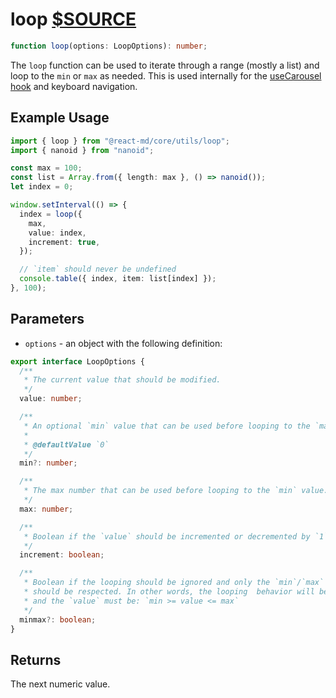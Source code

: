 # loop [$SOURCE](packages/core/src/utils/loop.ts)

```ts disableTransform
function loop(options: LoopOptions): number;
```

The `loop` function can be used to iterate through a range (mostly a list) and
loop to the `min` or `max` as needed. This is used internally for the
[useCarousel hook](/components//carousel) and keyboard navigation.

## Example Usage

```ts disableTransform
import { loop } from "@react-md/core/utils/loop";
import { nanoid } from "nanoid";

const max = 100;
const list = Array.from({ length: max }, () => nanoid());
let index = 0;

window.setInterval(() => {
  index = loop({
    max,
    value: index,
    increment: true,
  });

  // `item` should never be undefined
  console.table({ index, item: list[index] });
}, 100);
```

## Parameters

- `options` - an object with the following definition:

```ts disableTransform
export interface LoopOptions {
  /**
   * The current value that should be modified.
   */
  value: number;

  /**
   * An optional `min` value that can be used before looping to the `max` value.
   *
   * @defaultValue `0`
   */
  min?: number;

  /**
   * The max number that can be used before looping to the `min` value.
   */
  max: number;

  /**
   * Boolean if the `value` should be incremented or decremented by `1`.
   */
  increment: boolean;

  /**
   * Boolean if the looping should be ignored and only the `min`/`max` options
   * should be respected. In other words, the looping  behavior will be disabled
   * and the `value` must be: `min >= value <= max`
   */
  minmax?: boolean;
}
```

## Returns

The next numeric value.
